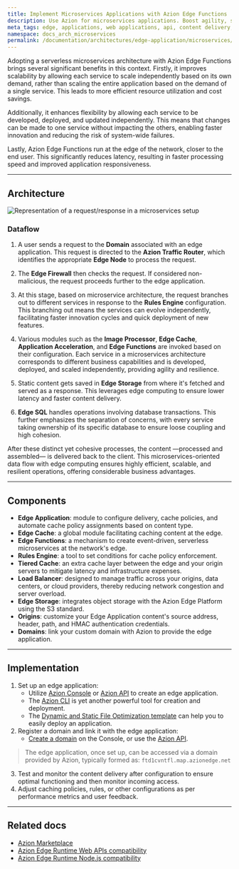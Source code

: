 ```yaml
---
title: Implement Microservices Applications with Azion Edge Functions
description: Use Azion for microservices applications. Boost agility, scale, and cost-efficiency.
meta_tags: edge, applications, web applications, api, content delivery, cdn, serverless, Azion, microservices
namespace: docs_arch_microservices
permalink: /documentation/architectures/edge-application/microservices/
---
```



Adopting a serverless microservices architecture with Azion Edge Functions brings several significant benefits in this context. Firstly, it improves scalability by allowing each service to scale independently based on its own demand, rather than scaling the entire application based on the demand of a single service. This leads to more efficient resource utilization and cost savings.

Additionally, it enhances flexibility by allowing each service to be developed, deployed, and updated independently. This means that changes can be made to one service without impacting the others, enabling faster innovation and reducing the risk of system-wide failures.


Lastly, Azion Edge Functions run at the edge of the network, closer to the end user. This significantly reduces latency, resulting in faster processing speed and improved application responsiveness. 

---

## Architecture

![Representation of a request/response in a microservices setup](/assets/docs/images/uploads/microservices-arch.png)

### Dataflow

1. A user sends a request to the **Domain** associated with an edge application. This request is directed to the **Azion Traffic Router**, which identifies the appropriate **Edge Node** to process the request. 

2. The **Edge Firewall** then checks the request. If considered non-malicious, the request proceeds further to the edge application. 

3. At this stage, based on microservice architecture, the request branches out to different services in response to the **Rules Engine** configuration. This branching out means the services can evolve independently, facilitating faster innovation cycles and quick deployment of new features.

4. Various modules such as the **Image Processor**, **Edge Cache**, **Application Acceleration**, and **Edge Functions** are invoked based on their configuration. Each service in a microservices architecture corresponds to different business capabilities and is developed, deployed, and scaled independently, providing agility and resilience.

5. Static content gets saved in **Edge Storage** from where it's fetched and served as a response. This leverages edge computing to ensure lower latency and faster content delivery.

6. **Edge SQL** handles operations involving database transactions. This further emphasizes the separation of concerns, with every service taking ownership of its specific database to ensure loose coupling and high cohesion.

After these distinct yet cohesive processes, the content —processed and assembled— is delivered back to the client. This microservices-oriented data flow with edge computing ensures highly efficient, scalable, and resilient operations, offering considerable business advantages.

---

## Components

- **Edge Application**: module to configure delivery, cache policies, and automate cache policy assignments based on content type.
- **Edge Cache**: a global module facilitating caching content at the edge.
- **Edge Functions**: a mechanism to create event-driven, serverless microservices at the network's edge.
- **Rules Engine**: a tool to set conditions for cache policy enforcement.
- **Tiered Cache**: an extra cache layer between the edge and your origin servers to mitigate latency and infrastructure expenses.  
- **Load Balancer**: designed to manage traffic across your origins, data centers, or cloud providers, thereby reducing network congestion and server overload.
- **Edge Storage**: integrates object storage with the Azion Edge Platform using the S3 standard.
- **Origins**: customize your Edge Application content's source address, header, path, and HMAC authentication credentials.
- **Domains**: link your custom domain with Azion to provide the edge application.
---

## Implementation

1. Set up an edge application:
    - Utilize [Azion Console](https://console.azion.com) or [Azion API](https://api.azion.com/#9c61e0fd-e7aa-4a5f-b29e-7f9d71b98d5f) to create an edge application.
    - The [Azion CLI](https://www.azion.com/en/documentation/products/cli/) is yet another powerful tool for creation and deployment.
    - The [Dynamic and Static File Optimization template](/en/documentation/products/guides/dynamic-and-static-file-optimization-template/) can help you to easily deploy an application.
2. Register a domain and link it with the edge application: 
    - [Create a domain](https://www.azion.com/en/documentation/products/guides/configure-a-domain/) on the Console, or use the [Azion API](https://api.azion.com/#a258eabc-b419-47e6-be68-45c2ce0150dd).
> The edge application, once set up, can be accessed via a domain provided by Azion, typically formed as: `ftd1cvntfl.map.azionedge.net`
3. Test and monitor the content delivery after configuration to ensure optimal functioning and then monitor incoming access.
4. Adjust caching policies, rules, or other configurations as per performance metrics and user feedback.

---

## Related docs

- [Azion Marketplace](/en/documentation/products/marketplace/)
- [Azion Edge Runtime Web APIs compatibility](/en/documentation/products/devtools/azion-edge-runtime/frameworks-compatibility/)
- [Azion Edge Runtime Node.js compatibility](/en/documentation/products/azion-edge-runtime/compatibility/node/)
